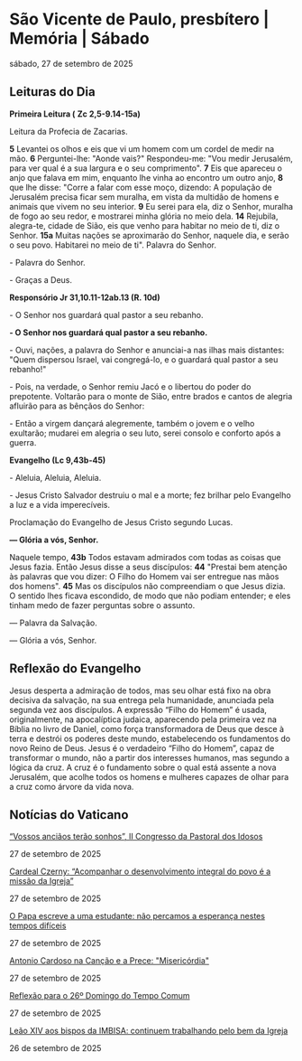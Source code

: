 
# São Vicente de Paulo, presbítero | Memória | Sábado

sábado, 27 de setembro de 2025

## Leituras do Dia

**Primeira Leitura (** **Zc 2,5-9.14-15a)**

Leitura da Profecia de Zacarias.

**5** Levantei os olhos e eis que vi um homem com um cordel de medir na mão. **6** Perguntei-lhe: "Aonde vais?" Respondeu-me: "Vou medir Jerusalém, para ver qual é a sua largura e o seu comprimento". **7** Eis que apareceu o anjo que falava em mim, enquanto lhe vinha ao encontro um outro anjo, **8** que lhe disse: "Corre a falar com esse moço, dizendo: A população de Jerusalém precisa ficar sem muralha, em vista da multidão de homens e animais que vivem no seu interior. **9** Eu serei para ela, diz o Senhor, muralha de fogo ao seu redor, e mostrarei minha glória no meio dela. **14** Rejubila, alegra-te, cidade de Sião, eis que venho para habitar no meio de ti, diz o Senhor. **15a** Muitas nações se aproximarão do Senhor, naquele dia, e serão o seu povo. Habitarei no meio de ti". Palavra do Senhor.

\- Palavra do Senhor.

\- Graças a Deus.

**Responsório Jr 31,10.11-12ab.13 (R. 10d)**

\- O Senhor nos guardará qual pastor a seu rebanho.

**\- O Senhor nos guardará qual pastor a seu rebanho.**

\- Ouvi, nações, a palavra do Senhor e anunciai-a nas ilhas mais distantes: "Quem dispersou Israel, vai congregá-lo, e o guardará qual pastor a seu rebanho!" 

\- Pois, na verdade, o Senhor remiu Jacó e o libertou do poder do prepotente. Voltarão para o monte de Sião, entre brados e cantos de alegria afluirão para as bênçãos do Senhor:

\- Então a virgem dançará alegremente, também o jovem e o velho exultarão; mudarei em alegria o seu luto, serei consolo e conforto após a guerra.

**Evangelho (Lc 9,43b-45)**

\- Aleluia, Aleluia, Aleluia.

\- Jesus Cristo Salvador destruiu o mal e a morte; fez brilhar pelo Evangelho a luz e a vida imperecíveis.

Proclamação do Evangelho de Jesus Cristo segundo Lucas.

**— Glória a vós, Senhor.**

Naquele tempo, **43b** Todos estavam admirados com todas as coisas que Jesus fazia. Então Jesus disse a seus discípulos: **44** "Prestai bem atenção às palavras que vou dizer: O Filho do Homem vai ser entregue nas mãos dos homens". **45** Mas os discípulos não compreendiam o que Jesus dizia. O sentido lhes ficava escondido, de modo que não podiam entender; e eles tinham medo de fazer perguntas sobre o assunto.

 — Palavra da Salvação.

 — Glória a vós, Senhor.

## Reflexão do Evangelho

 Jesus desperta a admiração de todos, mas seu olhar está fixo na obra decisiva da salvação, na sua entrega pela humanidade, anunciada pela segunda vez aos discípulos. A expressão “Filho do Homem” é usada, originalmente, na apocalíptica judaica, aparecendo pela primeira vez na Bíblia no livro de Daniel, como força transformadora de Deus que desce à terra e destrói os poderes deste mundo, estabelecendo os fundamentos do novo Reino de Deus. Jesus é o verdadeiro “Filho do Homem”, capaz de transformar o mundo, não a partir dos interesses humanos, mas segundo a lógica da cruz. A cruz é o fundamento sobre o qual está assente a nova Jerusalém, que acolhe todos os homens e mulheres capazes de olhar para a cruz como árvore da vida nova.

## Notícias do Vaticano

[“Vossos anciãos terão sonhos”, II Congresso da Pastoral dos Idosos](https://www.vaticannews.va/pt/vaticano/news/2025-09/dicasterio-leigos-familia-vida-congresso-pastoral-idosos-sonhos.html) 

27 de setembro de 2025

[Cardeal Czerny: “Acompanhar o desenvolvimento integral do povo é a missão da Igreja”](https://www.vaticannews.va/pt/igreja/news/2025-09/acompanhar-desenvolvimento-povo-missao-igreja-cardeal-czerny.html) 

27 de setembro de 2025

[O Papa escreve a uma estudante: não percamos a esperança nestes tempos difíceis](https://www.vaticannews.va/pt/papa/news/2025-09/papa-carta-revista-sao-pedro-resposta-estudante-veronica.html) 

27 de setembro de 2025

[Antonio Cardoso na Canção e a Prece: "Misericórdia"](https://www.vaticannews.va/pt/igreja/news/2025-09/antonio-cardoso-cancao-prece-misericordia.html) 

27 de setembro de 2025

[Reflexão para o 26º Domingo do Tempo Comum](https://www.vaticannews.va/pt/igreja/news/2025-09/reflexao-para-26-domingo-tempo-comum.html) 

27 de setembro de 2025

[Leão XIV aos bispos da IMBISA: continuem trabalhando pelo bem da Igreja](https://www.vaticannews.va/pt/papa/news/2025-09/papa-leao-mensagem-bispos-africa-austral-imbisa-jubileu.html) 

26 de setembro de 2025